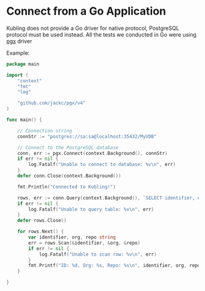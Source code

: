 # Connect from a Go Application

Kubling does not provide a Go driver for native protocol, PostgreSQL protocol must be used instead.
All the tests we conducted in Go were using [pgx](https://github.com/jackc/pgx) driver

Example:
```go
package main

import (
	"context"
	"fmt"
	"log"

	"github.com/jackc/pgx/v4"
)

func main() {

	// Connection string
	connStr := "postgres://sa:sa@localhost:35432/MyVDB"

	// Connect to the PostgreSQL database
	conn, err := pgx.Connect(context.Background(), connStr)
	if err != nil {
		log.Fatalf("Unable to connect to database: %v\n", err)
	}
	defer conn.Close(context.Background())

	fmt.Println("Connected to Kubling!")

	rows, err := conn.Query(context.Background(), `SELECT identifier, org, repo from github.GITHUB_CODE_REPO_COLLABORATOR where repo in ('dbvirt-samples');`)
	if err != nil {
		log.Fatalf("Unable to query table: %v\n", err)
	}
	defer rows.Close()

	for rows.Next() {
		var identifier, org, repo string
		err = rows.Scan(&identifier, &org, &repo)
		if err != nil {
			log.Fatalf("Unable to scan row: %v\n", err)
		}
		fmt.Printf("ID: %d, Org: %s, Repo: %s\n", identifier, org, repo)
	}

}

```